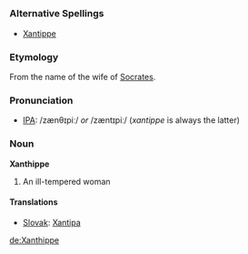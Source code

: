 =={{en}}==
===Alternative Spellings===
* [[Xantippe]]

===Etymology===
From the name of the wife of [[Socrates]].

===Pronunciation===
* [[Wiktionary:Pronunciation_key|IPA]]: /zænθɪpiː/ ''or'' /zæntɪpiː/ (''xantippe'' is always the latter)

===Noun===
'''Xanthippe'''
# An ill-tempered woman

====Translations====
*[[Slovak]]: [[Xantipa]]


[[de:Xanthippe]]